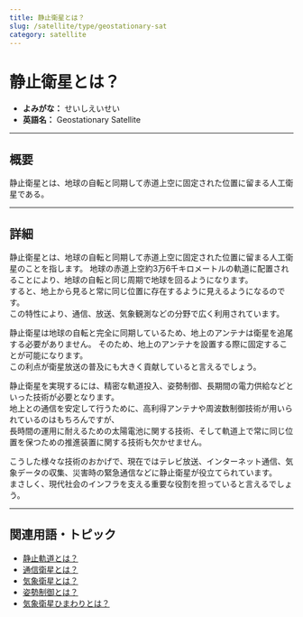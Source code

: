 ```yaml
---
title: 静止衛星とは？
slug: /satellite/type/geostationary-sat
category: satellite
---
```



<Head>
  <script type="application/ld+json">
    {`{
      "@context": "https://schema.org",
      "@type": "DefinedTerm",
      "name": "静止衛星とは？",
      "inDefinedTermSet": "https://www.space-portal.org",
      "termCode": "satellite/type/geostationary-satellite",
      "description": "静止衛星とは、地球の自転と同期して赤道上空に固定された位置に留まる人工衛星である。",
      "url": "https://www.space-portal.org/docs/satellite/type/geostationary-satellite"
    }`}
  </script>
</Head>

# 静止衛星とは？

- **よみがな：** せいしえいせい  
- **英語名：** Geostationary Satellite  

---

## 概要

静止衛星とは、地球の自転と同期して赤道上空に固定された位置に留まる人工衛星である。

---

## 詳細

静止衛星とは、地球の自転と同期して赤道上空に固定された位置に留まる人工衛星のことを指します。
地球の赤道上空約3万6千キロメートルの軌道に配置されることにより、地球の自転と同じ周期で地球を回るようになります。  
すると、地上から見ると常に同じ位置に存在するように見えるようになるのです。  
この特性により、通信、放送、気象観測などの分野で広く利用されています。  

静止衛星は地球の自転と完全に同期しているため、地上のアンテナは衛星を追尾する必要がありません。
そのため、地上のアンテナを設置する際に固定することが可能になります。  
この利点が衛星放送の普及にも大きく貢献していると言えるでしょう。
 
静止衛星を実現するには、精密な軌道投入、姿勢制御、長期間の電力供給などといった技術が必要となります。  
地上との通信を安定して行うために、高利得アンテナや周波数制御技術が用いられているのはもちろんですが、  
長時間の運用に耐えるための太陽電池に関する技術、そして軌道上で常に同じ位置を保つための推進装置に関する技術も欠かせません。   

こうした様々な技術のおかげで、現在ではテレビ放送、インターネット通信、気象データの収集、災害時の緊急通信などに静止衛星が役立てられています。  
まさしく、現代社会のインフラを支える重要な役割を担っていると言えるでしょう。  

---

## 関連用語・トピック

- [静止軌道とは？](/docs/orbit/type/geostationary-orbit)  
- [通信衛星とは？](/docs/satellite/type/communication-satellite)  
- [気象衛星とは？](/docs/satellite/type/weather-sat)  
- [姿勢制御とは？](/docs/control/technology/attitude-control)  
- [気象衛星ひまわりとは？](/docs/satellite/index/himawari)
